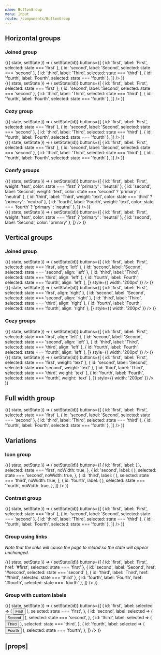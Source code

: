 ```yaml
---
name: ButtonGroup
menu: Input
route: /components/ButtonGroup
---
```



<PageTitle title="ButtonGroup" src="components/Button" />

## Horizontal groups

### Joined group

<Playground>
  <ThemeWrapper>
    <StateWrapper initialState="first">
      {({ state, setState }) => (
        <ButtonGroup
          spacing="joined"
          overlap
          color="primary"
          onClick={(event, id) => setState(id)}
          buttons={[
            { id: 'first', label: 'First', selected: state === 'first' },
            { id: 'second', label: 'Second', selected: state === 'second' },
            { id: 'third', label: 'Third', selected: state === 'third' },
            { id: 'fourth', label: 'Fourth', selected: state === 'fourth' },
          ]}
        />
      )}
    </StateWrapper>
    <br />
    <StateWrapper initialState="first">
      {({ state, setState }) => (
        <ButtonGroup
          shape="brick"
          spacing="joined"
          overlap
          color="primary"
          onClick={(event, id) => setState(id)}
          buttons={[
            { id: 'first', label: 'First', selected: state === 'first' },
            { id: 'second', label: 'Second', selected: state === 'second' },
            { id: 'third', label: 'Third', selected: state === 'third' },
            { id: 'fourth', label: 'Fourth', selected: state === 'fourth' },
          ]}
        />
      )}
    </StateWrapper>
  </ThemeWrapper>
</Playground>

### Cozy group

<Playground>
  <ThemeWrapper>
    <StateWrapper initialState="second">
      {({ state, setState }) => (
        <ButtonGroup
          spacing="cozy"
          color="primary"
          onClick={(event, id) => setState(id)}
          buttons={[
            { id: 'first', label: 'First', selected: state === 'first' },
            { id: 'second', label: 'Second', selected: state === 'second' },
            { id: 'third', label: 'Third', selected: state === 'third' },
            { id: 'fourth', label: 'Fourth', selected: state === 'fourth' },
          ]}
        />
      )}
    </StateWrapper>
    <br />
    <StateWrapper initialState="second">
      {({ state, setState }) => (
        <ButtonGroup
          shape="brick"
          spacing="cozy"
          color="primary"
          onClick={(event, id) => setState(id)}
          buttons={[
            { id: 'first', label: 'First', selected: state === 'first' },
            { id: 'second', label: 'Second', selected: state === 'second' },
            { id: 'third', label: 'Third', selected: state === 'third' },
            { id: 'fourth', label: 'Fourth', selected: state === 'fourth' },
          ]}
        />
      )}
    </StateWrapper>
  </ThemeWrapper>
</Playground>

### Comfy groups

<Playground>
  <ThemeWrapper>
    <StateWrapper initialState="third">
      {({ state, setState }) => (
        <ButtonGroup
          spacing="comfy"
          color="primary"
          onClick={(event, id) => setState(id)}
          buttons={[
            { id: 'first', label: 'First', weight: 'text', color: state === 'first' ? 'primary' : 'neutral' },
            { id: 'second', label: 'Second', weight: 'text', color: state === 'second' ? 'primary' : 'neutral' },
            { id: 'third', label: 'Third', weight: 'text', color: state === 'third' ? 'primary' : 'neutral' },
            { id: 'fourth', label: 'Fourth', weight: 'text', color: state === 'fourth' ? 'primary' : 'neutral' },
          ]}
        />
      )}
    </StateWrapper>
    <br />
    <StateWrapper initialState="third">
      {({ state, setState }) => (
        <ButtonGroup
          spacing="comfy"
          color="primary"
          onClick={(event, id) => setState(id)}
          buttons={[
            { id: 'first', label: 'First', weight: 'text', color: state === 'first' ? 'primary' : 'neutral' },
            { id: 'second', label: 'Second', color: 'primary' },
          ]}
        />
      )}
    </StateWrapper>
  </ThemeWrapper>
</Playground>

## Vertical groups

### Joined group

<Playground>
  <ThemeWrapper>
    <StateWrapper initialState="second">
      {({ state, setState }) => (
        <ButtonGroup
          orientation="vertical"
          spacing="joined"
          overlap
          layout="vertical"
          color="primary"
          onClick={(event, id) => setState(id)}
          buttons={[
            { id: 'first', label: 'First', selected: state === 'first', align: 'left' },
            { id: 'second', label: 'Second', selected: state === 'second', align: 'left' },
            { id: 'third', label: 'Third', selected: state === 'third', align: 'left' },
            { id: 'fourth', label: 'Fourth', selected: state === 'fourth', align: 'left' },
          ]}
          style={{ width: '200px' }}
        />
      )}
    </StateWrapper>
    <br />
    <StateWrapper initialState="second">
      {({ state, setState }) => (
        <ButtonGroup
          shape="brick"
          orientation="vertical"
          spacing="joined"
          overlap
          layout="vertical"
          color="primary"
          onClick={(event, id) => setState(id)}
          buttons={[
            { id: 'first', label: 'First', selected: state === 'first', align: 'right' },
            { id: 'second', label: 'Second', selected: state === 'second', align: 'right' },
            { id: 'third', label: 'Third', selected: state === 'third', align: 'right' },
            { id: 'fourth', label: 'Fourth', selected: state === 'fourth', align: 'right' },
          ]}
          style={{ width: '200px' }}
        />
      )}
    </StateWrapper>
  </ThemeWrapper>
</Playground>

### Cozy groups

<Playground>
  <ThemeWrapper>
    <Flex direction="row" justifyContent="space-between" wrap>
      <div style={{ width: '300px' }}>
        <StateWrapper initialState="second">
          {({ state, setState }) => (
            <ButtonGroup
              orientation="vertical"
              spacing="cozy"
              color="primary"
              onClick={(event, id) => setState(id)}
              buttons={[
                { id: 'first', label: 'First', selected: state === 'first', align: 'left' },
                { id: 'second', label: 'Second', selected: state === 'second', align: 'left' },
                { id: 'third', label: 'Third', selected: state === 'third', align: 'left' },
                { id: 'fourth', label: 'Fourth', selected: state === 'fourth', align: 'left' },
              ]}
              style={{ width: '200px' }}
            />
          )}
        </StateWrapper>
      </div>
      <div style={{ width: '200px' }}>
        <StateWrapper initialState="second">
          {({ state, setState }) => (
            <ButtonGroup
              orientation="vertical"
              spacing="cozy"
              align="left"
              color="primary"
              onClick={(event, id) => setState(id)}
              buttons={[
                { id: 'first', label: 'First', selected: state === 'first', weight: 'text' },
                { id: 'second', label: 'Second', selected: state === 'second', weight: 'text' },
                { id: 'third', label: 'Third', selected: state === 'third', weight: 'text' },
                { id: 'fourth', label: 'Fourth', selected: state === 'fourth', weight: 'text' },
              ]}
              style={{ width: '200px' }}
            />
          )}
        </StateWrapper>
      </div>
    </Flex>
  </ThemeWrapper>
</Playground>

## Full width group

<Playground>
  <ThemeWrapper>
    <StateWrapper initialState="first">
      {({ state, setState }) => (
        <ButtonGroup
          fullWidth
          spacing="joined"
          overlap
          color="primary"
          onClick={(event, id) => setState(id)}
          buttons={[
            { id: 'first', label: 'First', selected: state === 'first' },
            { id: 'second', label: 'Second', selected: state === 'second' },
            { id: 'third', label: 'Third', selected: state === 'third' },
            { id: 'fourth', label: 'Fourth', selected: state === 'fourth' },
          ]}
        />
      )}
    </StateWrapper>
  </ThemeWrapper>
</Playground>

## Variations

### Icon group

<Playground>
  <ThemeWrapper>
    <StateWrapper initialState="first">
      {({ state, setState }) => (
        <ButtonGroup
          spacing="joined"
          overlap
          color="primary"
          onClick={(event, id) => setState(id)}
          buttons={[
            {
              id: 'first',
              label: (
                <Rhythm mx={3} ml={4}>
                  <TimesIcon scale="xsmall" />
                </Rhythm>
              ),
              selected: state === 'first',
              noWidth: true,
            },
            {
              id: 'second',
              label: (
                <Rhythm mx={3}>
                  <TimesIcon scale="xsmall" />
                </Rhythm>
              ),
              selected: state === 'second',
              noWidth: true,
            },
            {
              id: 'third',
              label: (
                <Rhythm mx={3}>
                  <TimesIcon scale="xsmall" />
                </Rhythm>
              ),
              selected: state === 'third',
              noWidth: true,
            },
            {
              id: 'fourth',
              label: (
                <Rhythm mx={3} mr={4}>
                  <TimesIcon scale="xsmall" />
                </Rhythm>
              ),
              selected: state === 'fourth',
              noWidth: true,
            },
          ]}
        />
      )}
    </StateWrapper>
  </ThemeWrapper>
</Playground>

### Contrast group

<Playground>
  <ThemeWrapper contrast>
    <StateWrapper initialState="third">
      {({ state, setState }) => (
        <ButtonGroup
          contrast
          spacing="joined"
          overlap
          onClick={(event, id) => setState(id)}
          buttons={[
            { id: 'first', label: 'First', selected: state === 'first' },
            { id: 'second', label: 'Second', selected: state === 'second' },
            { id: 'third', label: 'Third', selected: state === 'third' },
            { id: 'fourth', label: 'Fourth', selected: state === 'fourth' },
          ]}
        />
      )}
    </StateWrapper>
  </ThemeWrapper>
</Playground>

### Group using links

_Note that the links will cause the page to reload so the state will appear unchanged._

<Playground>
  <ThemeWrapper>
    <StateWrapper initialState="third">
      {({ state, setState }) => (
        <ButtonGroup
          spacing="joined"
          overlap
          color="primary"
          onClick={(event, id) => setState(id)}
          buttons={[
            { id: 'first', label: 'First', href: '#first', selected: state === 'first' },
            { id: 'second', label: 'Second', href: '#second', selected: state === 'second' },
            { id: 'third', label: 'Third', href: '#third', selected: state === 'third' },
            { id: 'fourth', label: 'Fourth', href: '#fourth', selected: state === 'fourth' },
          ]}
        />
      )}
    </StateWrapper>
  </ThemeWrapper>
</Playground>

### Group with custom labels

<Playground>
  <ThemeWrapper>
    <StateWrapper initialState="third">
      {({ state, setState }) => (
        <ButtonGroup
          spacing="joined"
          overlap
          onClick={(event, id) => setState(id)}
          buttons={[
            {
              id: 'first',
              label: selected => (
                <Button
                  value="first"
                  weight={selected ? undefined : 'outline'}
                  color={selected ? 'primary' : 'neutral'}
                >
                  First
                </Button>
              ),
              selected: state === 'first',
            },
            {
              id: 'second',
              label: selected => (
                <Button
                  value="second"
                  weight={selected ? undefined : 'outline'}
                  color={selected ? 'primary' : 'neutral'}
                >
                  Second
                </Button>
              ),
              selected: state === 'second',
            },
            {
              id: 'third',
              label: selected => (
                <Button
                  value="third"
                  weight={selected ? undefined : 'outline'}
                  color={selected ? 'primary' : 'neutral'}
                >
                  Third
                </Button>
              ),
              selected: state === 'third',
            },
            {
              id: 'fourth',
              label: selected => (
                <Button
                  value="fourth"
                  weight={selected ? undefined : 'outline'}
                  color={selected ? 'primary' : 'neutral'}
                >
                  Fourth
                </Button>
              ),
              selected: state === 'fourth',
            },
          ]}
        />
      )}
    </StateWrapper>
  </ThemeWrapper>
</Playground>

## \[props\]

<Props of={ButtonGroup} />
